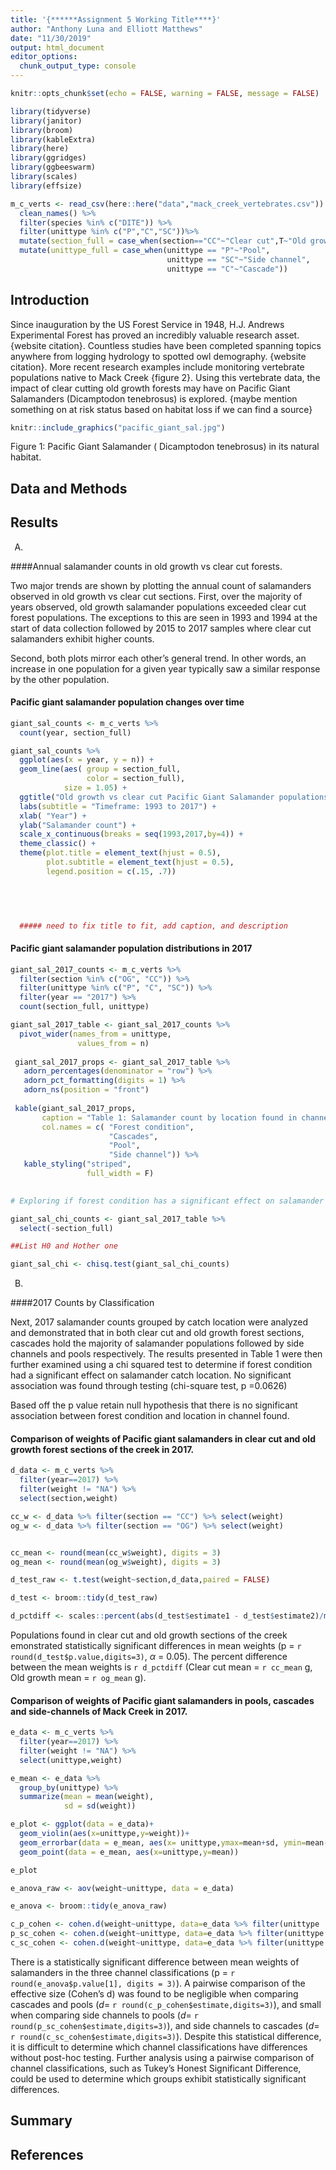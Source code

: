 ```yaml
---
title: '{******Assignment 5 Working Title****}'
author: "Anthony Luna and Elliott Matthews"
date: "11/30/2019"
output: html_document
editor_options: 
  chunk_output_type: console
---
```


```r
knitr::opts_chunk$set(echo = FALSE, warning = FALSE, message = FALSE)
```

```r
library(tidyverse)
library(janitor)
library(broom)
library(kableExtra)
library(here)
library(ggridges)
library(ggbeeswarm)
library(scales)
library(effsize)

m_c_verts <- read_csv(here::here("data","mack_creek_vertebrates.csv")) %>% 
  clean_names() %>% 
  filter(species %in% c("DITE")) %>% 
  filter(unittype %in% c("P","C","SC"))%>% 
  mutate(section_full = case_when(section=="CC"~"Clear cut",T~"Old growth")) %>% 
  mutate(unittype_full = case_when(unittype == "P"~"Pool",
                                   unittype == "SC"~"Side channel",
                                   unittype == "C"~"Cascade"))

```


## Introduction

Since inauguration by the US Forest Service in 1948, H.J. Andrews Experimental Forest has proved an incredibly valuable research asset. {website citation}. Countless studies have been completed spanning topics anywhere from logging hydrology to spotted owl demography. {website citation}. More recent research examples include monitoring vertebrate populations native to Mack Creek {figure 2}.  Using this vertebrate data, the impact of clear cutting old growth forests may have on Pacific Giant Salamanders (Dicamptodon tenebrosus) is explored. {maybe mention something on at risk status based on habitat loss if we can find a source}
```r
knitr::include_graphics("pacific_giant_sal.jpg")
```

Figure 1: Pacific Giant Salamander ( Dicamptodon tenebrosus) in its natural habitat.

## Data and Methods

## Results

A.

####Annual salamander counts in old growth vs clear cut forests.

Two major trends are shown by plotting the annual count of salamanders observed in old growth vs clear cut sections. First, over the majority of years observed, old growth salamander populations exceeded clear cut forest populations. The exceptions to this are seen in 1993 and 1994 at the start of data collection followed by 2015 to 2017 samples where clear cut salamanders exhibit higher counts.

Second, both plots mirror each other’s general trend. In other words, an increase in one population for a given year typically saw a similar response by the other population.


#### Pacific giant salamander population changes over time


```r
giant_sal_counts <- m_c_verts %>% 
  count(year, section_full)

giant_sal_counts %>% 
  ggplot(aes(x = year, y = n)) +
  geom_line(aes( group = section_full, 
                 color = section_full),
            size = 1.05) +
  ggtitle("Old growth vs clear cut Pacific Giant Salamander populations ") +
  labs(subtitle = "Timeframe: 1993 to 2017") +
  xlab( "Year") +
  ylab("Salamander count") +
  scale_x_continuous(breaks = seq(1993,2017,by=4)) +
  theme_classic() +
  theme(plot.title = element_text(hjust = 0.5),
        plot.subtitle = element_text(hjust = 0.5),
        legend.position = c(.15, .7))



  
  
  ##### need to fix title to fit, add caption, and description
```


#### Pacific giant salamander population distributions in 2017

```r
giant_sal_2017_counts <- m_c_verts %>% 
  filter(section %in% c("OG", "CC")) %>% 
  filter(unittype %in% c("P", "C", "SC")) %>% 
  filter(year == "2017") %>% 
  count(section_full, unittype)

giant_sal_2017_table <- giant_sal_2017_counts %>% 
  pivot_wider(names_from = unittype,
               values_from = n)
  
 giant_sal_2017_props <- giant_sal_2017_table %>%  
   adorn_percentages(denominator = "row") %>% 
   adorn_pct_formatting(digits = 1) %>% 
   adorn_ns(position = "front")
 
 kable(giant_sal_2017_props,
       caption = "Table 1: Salamander count by location found in channel (2017)",
       col.names = c( "Forest condition", 
                      "Cascades", 
                      "Pool", 
                      "Side channel")) %>% 
   kable_styling("striped", 
                 full_width = F)
 


```


```r
# Exploring if forest condition has a significant effect on salamander catch location via chi squared test.

giant_sal_chi_counts <- giant_sal_2017_table %>% 
  select(-section_full)

##List H0 and Hother one

giant_sal_chi <- chisq.test(giant_sal_chi_counts)


```

B.

####2017 Counts by Classification

Next, 2017 salamander counts grouped by catch location were analyzed and demonstrated that in both clear cut and old growth forest sections, cascades hold the majority of salamander populations followed by side channels and pools respectively. The results presented in Table 1 were then further examined using a chi squared test to determine if forest condition had a significant effect on salamander catch location.  No significant association was found through testing (chi-square test, p =0.0626)


Based off the p value retain null hypothesis that there is no significant association between forest condition and location in channel found.


#### Comparison of weights of Pacific giant salamanders in clear cut and old growth forest sections of the creek in 2017.


```r
d_data <- m_c_verts %>% 
  filter(year==2017) %>%
  filter(weight != "NA") %>% 
  select(section,weight)
```


```r
cc_w <- d_data %>% filter(section == "CC") %>% select(weight)
og_w <- d_data %>% filter(section == "OG") %>% select(weight)


cc_mean <- round(mean(cc_w$weight), digits = 3)
og_mean <- round(mean(og_w$weight), digits = 3)

d_test_raw <- t.test(weight~section,d_data,paired = FALSE)

d_test <- broom::tidy(d_test_raw)

d_pctdiff <- scales::percent(abs(d_test$estimate1 - d_test$estimate2)/mean(c(d_test$estimate1,d_test$estimate2)))
```

Populations found in clear cut and old growth sections of the creek emonstrated statistically significant differences in mean weights (p = `r round(d_test$p.value,digits=3)`, $\alpha$ = 0.05). The percent difference between the mean weights is `r d_pctdiff` (Clear cut mean = `r cc_mean` g, Old growth mean = `r og_mean` g).

#### Comparison of weights of Pacific giant salamanders in pools, cascades and side-channels of Mack Creek in 2017.

```r
e_data <- m_c_verts %>% 
  filter(year==2017) %>%
  filter(weight != "NA") %>% 
  select(unittype,weight)

e_mean <- e_data %>% 
  group_by(unittype) %>% 
  summarize(mean = mean(weight),
            sd = sd(weight))
```

```r
e_plot <- ggplot(data = e_data)+
  geom_violin(aes(x=unittype,y=weight))+
  geom_errorbar(data = e_mean, aes(x= unittype,ymax=mean+sd, ymin=mean-sd))+
  geom_point(data = e_mean, aes(x=unittype,y=mean))

e_plot
```

```r
e_anova_raw <- aov(weight~unittype, data = e_data)

e_anova <- broom::tidy(e_anova_raw)

c_p_cohen <- cohen.d(weight~unittype, data=e_data %>% filter(unittype != "SC"))
p_sc_cohen <- cohen.d(weight~unittype, data=e_data %>% filter(unittype != "C"))
c_sc_cohen <- cohen.d(weight~unittype, data=e_data %>% filter(unittype != "P"))
```

There is a statistically significant difference between mean weights of salamanders in the three channel classifications (p = `r round(e_anova$p.value[1], digits = 3)`). A pairwise comparison of the effective size (Cohen's d) was found to be negligible when comparing cascades and pools ($d=$ `r round(c_p_cohen$estimate,digits=3)`), and small when comparing side channels to pools ($d=$ `r round(p_sc_cohen$estimate,digits=3)`), and side channels to cascades ($d=$ `r round(c_sc_cohen$estimate,digits=3)`). Despite this statistical difference, it is difficult to determine which channel classifications have differences without post-hoc testing. Further analysis using a pairwise comparison of channel classifications, such as Tukey's Honest Significant Difference, could be used to determine which groups exhibit statistically significant differences.

## Summary

## References









